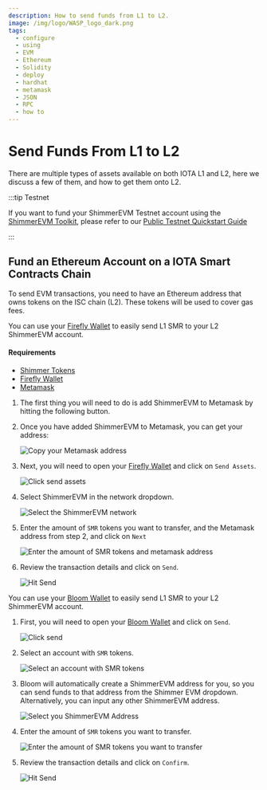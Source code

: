 ```yaml
---
description: How to send funds from L1 to L2.
image: /img/logo/WASP_logo_dark.png
tags:
  - configure
  - using
  - EVM
  - Ethereum
  - Solidity
  - deploy
  - hardhat
  - metamask
  - JSON
  - RPC
  - how to
---
```


# Send Funds From L1 to L2

There are multiple types of assets available on both IOTA L1 and L2, here we discuss a few of them, and how to get them
onto L2.

:::tip Testnet

If you want to fund your ShimmerEVM Testnet account using the [ShimmerEVM Toolkit](https://evm-toolkit.evm.testnet.shimmer.network/), please refer to our [Public Testnet Quickstart Guide](../getting-started/quick-start.mdx)

:::

## Fund an Ethereum Account on a IOTA Smart Contracts Chain

To send EVM transactions, you need to have an Ethereum address that owns tokens on the ISC chain (L2). These tokens will
be used to cover gas fees.

<Tabs>
<TabItem value='firefly' label='Firefly'>

You can use your [Firefly Wallet](https://firefly.iota.org/) to easily send L1 SMR to your L2 ShimmerEVM account. 

#### Requirements

* [Shimmer Tokens](/get-started/introduction/shimmer/shimmer-token/)
* [Firefly Wallet](https://firefly.iota.org/)
* [Metamask](https://metamask.io/)

1. The first thing you will need to do is add ShimmerEVM to Metamask by hitting the following button.

<Tabs>
<TabItem value='testnet' label='ShimmerEVM Testnet'>
<AddToMetaMaskButton cfg={Networks['testnet']}/>
</TabItem>
<TabItem value='shimmerEVM' label='ShimmerEVM'>
<AddToMetaMaskButton cfg={Networks['shimmer']}/>
</TabItem>
</Tabs>

2. Once you have added ShimmerEVM to Metamask, you can get your address:

   ![Copy your Metamask address](/img/evm/how-tos/get-funds/copy-your-address.png)

3. Next, you will need to open your [Firefly Wallet](https://firefly.iota.org/) and click on `Send Assets`.

   ![Click send assets](/img/evm/how-tos/get-funds/firefly/select-send-assets.png)

4. Select ShimmerEVM in the network dropdown.

   ![Select the ShimmerEVM network](/img/evm/how-tos/get-funds/firefly/select-shimmer-evm.png)

5. Enter the amount of `SMR` tokens you want to transfer, and the Metamask address from step 2, and click on `Next`

   ![Enter the amount of SMR tokens and metamask address](/img/evm/how-tos/get-funds/firefly/enter-your-desired-amount-and-metamask-address.png)
 
6. Review the transaction details and click on `Send`.

   ![Hit Send](/img/evm/how-tos/get-funds/firefly/hit-send.png)


</TabItem>
<TabItem value='bloom-wallet' label='Bloom Wallet'>

You can use your [Bloom Wallet](https://bloomwallet.io/) to easily send L1 SMR to your L2 ShimmerEVM account.

1. First, you will need to open your [Bloom Wallet](https://firefly.iota.org/) and click on `Send`.

   ![Click send](/img/evm/how-tos/get-funds/bloom/select-send.png)

2. Select an account with `SMR` tokens.

   ![Select an account with SMR tokens](/img/evm/how-tos/get-funds/bloom/select-the-smr-token.png)

3. Bloom will automatically create a ShimmerEVM address for you, so you can send funds to that address from the Shimmer 
EVM dropdown. Alternatively, you can input any other ShimmerEVM address.

   ![Select you ShimmerEVM Address](/img/evm/how-tos/get-funds/bloom/enter-the-recipient-address.png)

4. Enter the amount of `SMR` tokens you want to transfer.
   
   ![Enter the amount of SMR tokens you want to transfer](/img/evm/how-tos/get-funds/bloom/enter-the-amount.png)

5. Review the transaction details and click on `Confirm`.

   ![Hit Send](/img/evm/how-tos/get-funds/bloom/review-and-confirm-the-transaction.png)

</TabItem>
</Tabs>